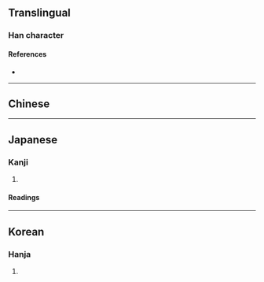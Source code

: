 {{also|恿}}
{{character info}}
==Translingual==

===Han character===
{{Han char|rn=61|rad=心|as=10|sn=14|four=|canj=EBP,XXEBP|ids=⿱涌心}}

====References====
* {{Han ref|kx=0397.170|dkj=11039|dj=0736.110|hdz=42334.160|uh=6142|ud=24898}}

----

==Chinese==
{{zh-see|恿|a|}}

----

==Japanese==

===Kanji===
{{ja-kanji|grade=|rs=心10}}

# {{rfdef|ja|sort=心10}}

====Readings====
{{ja-readings
|on=よう, ゆ
|kun=し-いる, すす-める
}}

----

==Korean==

===Hanja===
{{ko-hanja|용}}

# {{rfdef|ko|sort=心10}}